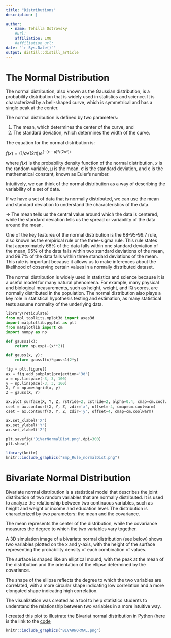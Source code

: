 ```yaml
---
title: "Distributions"
description: |
  
author:
  - name: Tehilla Ostrovsky
    #url: 
    affiliation: LMU
    #affiliation_url: 
date: "`r Sys.Date()`"
output: distill::distill_article
---
```

# The Normal Distribution

The normal distribution, also known as the Gaussian distribution, is a probability distribution that is widely used in statistics and science. It is characterized by a bell-shaped curve, which is symmetrical and has a single peak at the center. 

The normal distribution is defined by two parameters: 

1. The mean, which determines the center of the curve, and 
2. The standard deviation, which determines the width of the curve.

The equation for the normal distribution is:

$f(x) = (1/σ√(2π)) e^{(-(x-μ)²/(2σ²))}$

where $f(x)$ is the probability density function of the normal distribution, $x$ is the random variable, μ is the mean, σ is the standard deviation, and e is the mathematical constant, known as Euler's number.

Intuitively, we can think of the normal distribution as a way of describing the variability of a set of data. 


If we have a set of data that is normally distributed, we can use the mean and standard deviation to understand the characteristics of the data. 

-> The mean tells us the central value around which the data is centered, while the standard deviation tells us the spread or variability of the data around the mean.

One of the key features of the normal distribution is the 68-95-99.7 rule, also known as the empirical rule or the three-sigma rule. This rule states that approximately 68% of the data falls within one standard deviation of the mean, 95% of the data falls within two standard deviations of the mean, and 99.7% of the data falls within three standard deviations of the mean. This rule is important because it allows us to make inferences about the likelihood of observing certain values in a normally distributed dataset.

The normal distribution is widely used in statistics and science because it is a useful model for many natural phenomena. For example, many physical and biological measurements, such as height, weight, and IQ scores, are normally distributed in the population. The normal distribution also plays a key role in statistical hypothesis testing and estimation, as many statistical tests assume normality of the underlying data.


```python
library(reticulate)
from mpl_toolkits.mplot3d import axes3d
import matplotlib.pyplot as plt
from matplotlib import cm
import numpy as np

def gauss1(x):
    return np.exp(-(x**2))

def gauss(x, y):
    return gauss1(x)*gauss1(2*y)

fig = plt.figure()
ax = fig.add_subplot(projection='3d')
x = np.linspace(-3, 3, 100)
y = np.linspace(-3, 3, 100)
X, Y = np.meshgrid(x, y)
Z = gauss(X, Y)

ax.plot_surface(X, Y, Z, rstride=2, cstride=2, alpha=0.4, cmap=cm.coolwarm)
cset = ax.contourf(X, Y, Z, zdir='x', offset=-4, cmap=cm.coolwarm)
cset = ax.contourf(X, Y, Z, zdir='y', offset=4, cmap=cm.coolwarm)

ax.set_xlabel('X')
ax.set_ylabel('Y')
ax.set_zlabel('Z')

plt.savefig('BiVarNormalDist.png',dpi=300)
plt.show()

```


```r
library(knitr)
knitr::include_graphics("Emp_Rule_normalDist.png")
```


# Bivariate Normal Distribution 

Bivariate normal distribution is a statistical model that describes the joint distribution of two random variables that are normally distributed. It is used to analyze the relationship between two continuous variables, such as height and weight or income and education level. The distribution is characterized by two parameters: the mean and the covariance. 


The mean represents the center of the distribution, while the covariance measures the degree to which the two variables vary together.

A 3D simulation image of a bivariate normal distribution (see below) shows two variables plotted on the x and y-axis, with the height of the surface representing the probability density of each combination of values. 


The surface is shaped like an elliptical mound, with the peak at the mean of the distribution and the orientation of the ellipse determined by the covariance. 

The shape of the ellipse reflects the degree to which the two variables are correlated, with a more circular shape indicating low correlation and a more elongated shape indicating high correlation. 


The visualization was created as a tool to help statistics students to understand the relationship between two variables in a more intuitive way.


I created this plot to illustrate the Bivariat normal distribution in Python (here is the link to the [code]( https://colab.research.google.com/drive/1gVUhfoiwFYnisKvdE_HEgiYdiuyPZpcp) 



```r
knitr::include_graphics("BIVARNORMAL.png")
```



